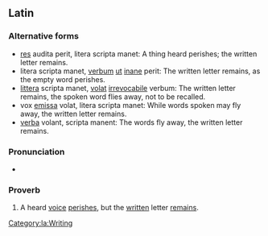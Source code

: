 ==Latin==

===Alternative forms===
* [[res]] audita perit, litera scripta manet: A thing heard perishes; the written letter remains.
* litera scripta manet, [[verbum]] [[ut]] [[inane]] perit: The written letter remains, as the empty word perishes.
* [[littera]] scripta manet, [[volat]] [[irrevocabile]] verbum: The written letter remains, the spoken word flies away, not to be recalled.
* vox [[emissa]] volat, litera scripta manet: While words spoken may fly away, the written letter remains.
* [[verba]] volant, scripta manent: The words fly away, the written letter remains.

===Pronunciation===
* {{la-IPA|vōx audīta perit lītera scrīpta manet|vul=yes}}

===Proverb===
{{head|la|phrase|head=[[vōx]] [[auditus|audīta]] [[pereo|perit]], [[lītera]] [[scriptus|scrīpta]] [[maneo|manet]]}}

# A heard [[voice]] [[perish]]es, but the [[written]] letter [[remain]]s.

[[Category:la:Writing]]